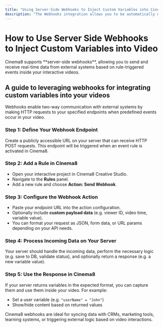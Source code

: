 ```yaml
---
title: "Using Server-Side Webhooks to Inject Custom Variables into Cinema8 Videos"
description: "The Webhooks integration allows you to be automatically notified when certain events occur without the need to constantly poll the API. It also provides you with access to a new rule action, enabling you to set up a URL that will receive an HTTP request every time the rule is triggered."
---
```



# How to Use Server Side Webhooks to Inject Custom Variables into Video

<Callout type="info">
Cinema8 supports **server-side webhooks**, allowing you to send and receive real-time data from external systems based on rule-triggered events inside your interactive videos.
</Callout>

## A guide to leveraging webhooks for integrating custom variables into your videos

Webhooks enable two-way communication with external systems by making HTTP requests to your specified endpoints when predefined events occur in your video.

<Steps>

### Step 1: Define Your Webhook Endpoint

Create a publicly accessible URL on your server that can receive HTTP POST requests. This endpoint will be triggered when an event rule is activated in Cinema8.

### Step 2: Add a Rule in Cinema8

- Open your interactive project in Cinema8 Creative Studio.
- Navigate to the **Rules** panel.
- Add a new rule and choose **Action: Send Webhook**.

### Step 3: Configure the Webhook Action

- Paste your endpoint URL into the action configuration.
- Optionally include **custom payload data** (e.g. viewer ID, video time, variable value).
- You can format your request as JSON, form data, or URL params depending on your API needs.

### Step 4: Process Incoming Data on Your Server

Your server should handle the incoming data, perform the necessary logic (e.g. save to DB, validate status), and optionally return a response (e.g. a new variable value).

### Step 5: Use the Response in Cinema8

If your server returns variables in the expected format, you can capture them and use them inside your video. For example:
- Set a user variable (e.g. `"userName" = "John"`)
- Show/hide content based on returned values

</Steps>

<Callout type="default">
Cinema8 webhooks are ideal for syncing data with CRMs, marketing tools, learning systems, or triggering external logic based on video interactions.
</Callout>
